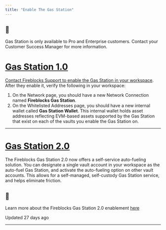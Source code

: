 ```yaml
---
title: "Enable The Gas Station"
---
```


<Info>

## 📘

Gas Station is only available to Pro and Enterprise customers. Contact your Customer Success Manager for more information.



</Info>
  
# [Gas Station 1.0](#gas-station-10)
  

[Contact Fireblocks Support to enable the Gas Station in your workspace](https://support.fireblocks.io/hc/en-us/requests/new?ticket_form_id=360003372200). After they enable it, verify the following in your workspace:

1.  On the Network page, you should have a new Network Connection named **Fireblocks Gas Station**.
2.  On the Whitelisted Addresses page, you should have a new internal wallet called **Gas Station Wallet**. This internal wallet holds asset addresses reflecting EVM-based assets supported by the Gas Station that exist on each of the vaults you enable the Gas Station on.

  

* * *

  
# [Gas Station 2.0](#gas-station-20)

The Fireblocks Gas Station 2.0 now offers a self-service auto-fueling solution. You can designate a single vault account in your workspace as the auto-fuel Gas Station, and activate the auto-fueling option on other vault accounts. This allows for a self-managed, self-custody Gas Station service, and helps eliminate friction.

<Info>

## 📘

Learn more about the Fireblocks Gas Station 2.0 enablement [here](https://support.fireblocks.io/hc/en-us/articles/11602800877596-Setup-for-Gas-Station-2-0)



</Info>

Updated 27 days ago

* * *